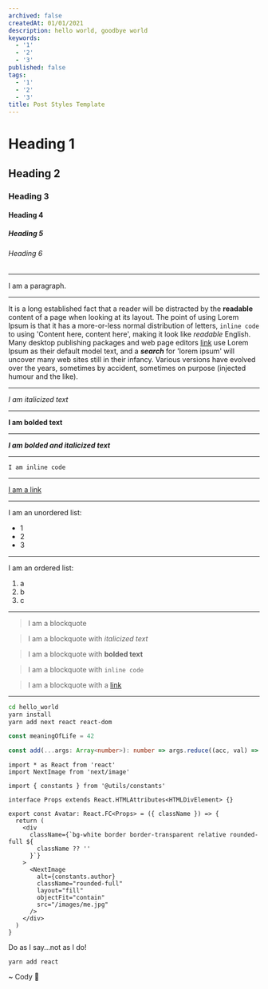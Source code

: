 ```yaml
---
archived: false
createdAt: 01/01/2021
description: hello world, goodbye world
keywords:
  - '1'
  - '2'
  - '3'
published: false
tags:
  - '1'
  - '2'
  - '3'
title: Post Styles Template
---
```



# Heading 1

## Heading 2

### Heading 3

#### Heading 4

##### Heading 5

###### Heading 6

---

I am a paragraph.

---

It is a long established fact that a reader will be distracted by the **readable** content of a page when looking at its layout. The point of using Lorem Ipsum is that it has a more-or-less normal distribution of letters, `inline code` to using 'Content here, content here', making it look like _readable_ English. Many desktop publishing packages and web page editors [link](https://cnn.com) use Lorem Ipsum as their default model text, and a **_search_** for 'lorem ipsum' will uncover many web sites still in their infancy. Various versions have evolved over the years, sometimes by accident, sometimes on purpose (injected humour and the like).

---

_I am italicized text_

---

**I am bolded text**

---

**_I am bolded and italicized text_**

---

`I am inline code`

---

[I am a link](https://cnn.com)

---

I am an unordered list:

- 1
- 2
- 3

---

I am an ordered list:

1. a
2. b
3. c

---

> I am a blockquote

> I am a blockquote with _italicized text_

> I am a blockquote with **bolded text**

> I am a blockquote with `inline code`

> I am a blockquote with a [link](https://cnn.com)

---

```bash
cd hello_world
yarn install
yarn add next react react-dom
```

```javascript:meaningOfLife.js
const meaningOfLife = 42
```

```typescript:add.ts
const add(...args: Array<number>): number => args.reduce((acc, val) => val += acc, 0)
```

```tsx:components/Avatar.tsx
import * as React from 'react'
import NextImage from 'next/image'

import { constants } from '@utils/constants'

interface Props extends React.HTMLAttributes<HTMLDivElement> {}

export const Avatar: React.FC<Props> = ({ className }) => {
  return (
    <div
      className={`bg-white border border-transparent relative rounded-full ${
        className ?? ''
      }`}
    >
      <NextImage
        alt={constants.author}
        className="rounded-full"
        layout="fill"
        objectFit="contain"
        src="/images/me.jpg"
      />
    </div>
  )
}

```

<TLDR>Do as I say...not as I do!</TLDR>

<TLDR>`yarn add react`</TLDR>

<Signature>~ Cody 🚀</Signature>
